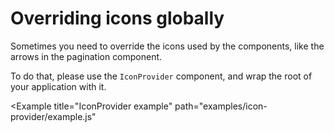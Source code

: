 <!--
Copyright (c) 2018 Uber Technologies, Inc.

This source code is licensed under the MIT license found in the
LICENSE file in the root directory of this source tree.
-->



# Overriding icons globally

Sometimes you need to override the icons used by the components, like the arrows in the pagination component.

To do that, please use the `IconProvider` component, and wrap the root of your application with it.

<Example
  title="IconProvider example"
  path="examples/icon-provider/example.js"
>
  <IconProvider />
</Example>
